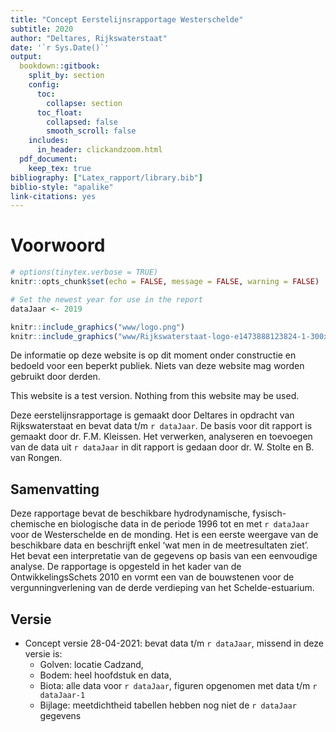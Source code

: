 ```yaml
---
title: "Concept Eerstelijnsrapportage Westerschelde"
subtitle: 2020
author: "Deltares, Rijkswaterstaat"
date: '`r Sys.Date()`'
output:
  bookdown::gitbook:
    split_by: section
    config:
      toc:
        collapse: section
      toc_float:
        collapsed: false
        smooth_scroll: false
    includes:
      in_header: clickandzoom.html
  pdf_document:
    keep_tex: true
bibliography: ["Latex_rapport/library.bib"]
biblio-style: "apalike"
link-citations: yes
---
```


# Voorwoord

```r
# options(tinytex.verbose = TRUE)
knitr::opts_chunk$set(echo = FALSE,	message = FALSE, warning = FALSE)

# Set the newest year for use in the report
dataJaar <- 2019
```

```r

knitr::include_graphics("www/logo.png")
knitr::include_graphics("www/Rijkswaterstaat-logo-e1473888123824-1-300x300.jpg")
```

De informatie op deze website is op dit moment onder constructie en bedoeld voor een beperkt publiek. Niets van deze website mag worden gebruikt door derden.

This website is a test version. Nothing from this website may be used.

Deze eerstelijnsrapportage is gemaakt door Deltares in opdracht van Rijkswaterstaat en bevat data t/m `r dataJaar`. De basis voor dit rapport is gemaakt door dr. F.M. Kleissen. Het verwerken, analyseren en toevoegen van de data uit `r dataJaar` in dit rapport is gedaan door dr. W. Stolte en B. van Rongen.

## Samenvatting
Deze rapportage bevat de beschikbare hydrodynamische, fysisch-chemische en biologische data in de periode 1996 tot en met `r dataJaar` voor de Westerschelde en de monding. Het is een eerste weergave van de beschikbare data en beschrijft enkel ‘wat men in de meetresultaten ziet’. Het bevat een interpretatie van de gegevens op basis van een eenvoudige analyse. De rapportage is opgesteld in het kader van de OntwikkelingsSchets 2010 en vormt een van de bouwstenen voor de vergunningverlening van de derde verdieping van het Schelde-estuarium.

## Versie
* Concept versie 28-04-2021: bevat data t/m `r dataJaar`, missend in deze versie is:
  + Golven: locatie Cadzand, 
  + Bodem: heel hoofdstuk en data, 
  + Biota: alle data voor `r dataJaar`, figuren opgenomen met data t/m `r dataJaar-1`
  + Bijlage: meetdichtheid tabellen hebben nog niet de `r dataJaar` gegevens
  
